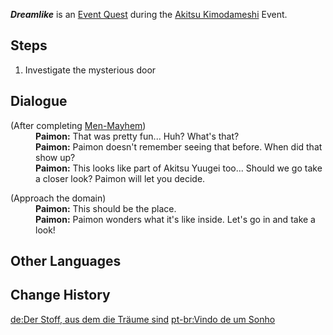 {{Quest Infobox
|id            = 72729
|image         = Event Quest Dreamlike.png
|type          = World
|event_name    = Akitsu Kimodameshi
|summary       = <!-- editor written summary. quest description goes to dialogue -->
|requirement   = Complete [[Akitsu Kimodameshi/Leisurely Pastime#Men-Mayhem|Men-Mayhem]]
|characters    = Paimon; Traveler
|startLocation = [[Narukami Island]], [[Inazuma]]
|region        = Inazuma
|area          = Narukami Island
|prev          = Akitsu Yuugei
|next          = 
|mora          = 20,000
|primogems     = 
|other         = {{Card|Hero's Wit|2}}
* Unlocks the [[Akitsu Kimodameshi/Shatterdark#Gibbering Grumbler|Gibbering Grumbler]] event segment
}}
'''''Dreamlike''''' is an [[Event Quest]] during the [[Akitsu Kimodameshi]] Event.

==Steps==
# Investigate the mysterious door

==Dialogue==
{{Quest Description|After experiencing the Akitsu Yuugei, a mysterious doorway suddenly appeared nearby...}}
{{Dialogue start}}
;(After completing [[Akitsu Kimodameshi/Leisurely Pastime#Men-Mayhem|Men-Mayhem]])
:'''Paimon:''' That was pretty fun... Huh? What's that?
:'''Paimon:''' Paimon doesn't remember seeing that before. When did that show up?
:'''Paimon:''' This looks like part of Akitsu Yuugei too... Should we go take a closer look? Paimon will let you decide.

;(Approach the domain)
:'''Paimon:''' This should be the place.
:'''Paimon:''' Paimon wonders what it's like inside. Let's go in and take a look!
{{Dialogue end}}

==Other Languages==
{{Other Languages
|en      = Dreamlike
|zhs     = 如梦似幻
|zhs_rm  = Rúmèng Sìhuàn
|zht     = 如夢似幻
|zht_rm  = Rúmèng Sìhuàn
|zh_tl   = 
|ja      = 夢幻のように
|ja_rm   = Mugen no You ni
|ja_tl   = Like a Dream
|ko      = 몽환적인 꿈처럼
|ko_rm   = Monghwanjeogin Kkumcheoreom
|ko_tl   = Like a Phantasmal Dream
|es      = Quimeras de ensueño
|es_tl   = Dreamlike Chimeras
|fr      = Comme un rêve
|fr_tl   = Like a Dream
|ru      = Неуловимая мечта
|ru_tl   = Elusive Dream
|th      = ราวกับภาพฝัน
|th_rm   = 
|th_tl   = 
|vi      = Như Một Giấc Mơ
|vi_tl   = 
|de      = Der Stoff, aus dem die Träume sind
|de_tl   = The Stuff Dreams Are Made Out Off
|id      = Termenung dalam Mimpi
|id_tl   = Pensive Inside a Dream
|pt      = Vindo de um Sonho
|pt_tl   = 
|tr      = Rüya Gibi
|tr_tl   = 
|it      = Dimensione onirica
|it_tl   = Oneiric Dimension
}}

==Change History==
{{Change History|3.3}}

[[de:Der Stoff, aus dem die Träume sind]]
[[pt-br:Vindo de um Sonho]]